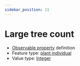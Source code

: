 ```yaml
---
sidebar_position: 11
---
```



# Large tree count

- [Observable property](/viewers/dawe-vocabs?uri=https://linked.data.gov.au/def/nrm/1fc43da5-004d-4258-bd33-8ffc9e2e8cba) definition
- Feature type: [plant individual](http://linked.data.gov.au/def/tern-cv/60d7edf8-98c6-43e9-841c-e176c334d270)
- Value type: [Integer](https://w3id.org/tern/ontologies/tern/Integer)


<Example protocolModule="condition-vertebrate-pest-presence" observableProperty="https://linked.data.gov.au/def/nrm/1fc43da5-004d-4258-bd33-8ffc9e2e8cba" />

